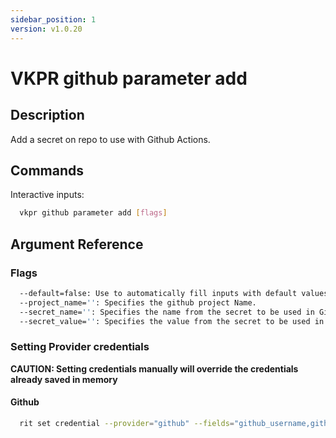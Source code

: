 ```yaml
---
sidebar_position: 1
version: v1.0.20
---
```


# VKPR github parameter add

## Description

Add a secret on repo to use with Github Actions.

## Commands

Interactive inputs:

```bash
  vkpr github parameter add [flags]
```

## Argument Reference

### Flags

```sh
  --default=false: Use to automatically fill inputs with default values.
  --project_name='': Specifies the github project Name.
  --secret_name='': Specifies the name from the secret to be used in Github Actions.
  --secret_value='': Specifies the value from the secret to be used in Github Actions
```

### Setting Provider credentials

**CAUTION: Setting credentials manually will override the credentials already saved in memory**

#### Github

```bash
  rit set credential --provider="github" --fields="github_username,github_token" --values="your-username,your-token"
```
